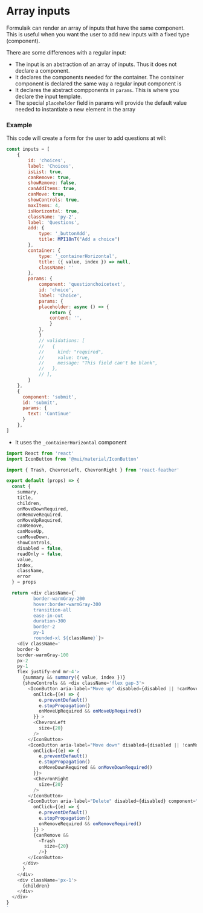 # Array inputs

Formulaik can render an array of inputs that have the same component.
This is useful when you want the user to add new inputs with a fixed type (component).

There are some differences with a regular input:
- The input is an abstraction of an array of inputs. Thus it does not declare a component.
- It declares the components needed for the container. The container component is declared the same way a regular input component is
- It declares the abstract compponents in `params`. This is where you declare the input template.
- The special `placeholder` field in params will provide the default value needed to instantiate a new element in the array 

### Example
This code will create a form for the user to add questions at will:

```js
const inputs = [
    {
        id: 'choices',
        label: 'Choices',
        isList: true,
        canRemove: true,
        showRemove: false,
        canAddItems: true,
        canMove: true,
        showControls: true,
        maxItems: 4,
        isHorizontal: true,
        className: 'py-2',
        label: 'Questions',
        add: {
            type: '_buttonAdd',
            title: MPI18nT("Add a choice")
        },
        container: {
            type: '_containerHorizontal',
            title: ({ value, index }) => null,
            className: ''
        },
        params: {
            component: 'questionchoicetext',
            id: 'choice',
            label: 'Choice',
            params: {
            placeholder: async () => {
                return {
                content: '',
                }
            },
            }
            // validations: [
            //   {
            //     kind: "required",
            //     value: true,
            //     message: "This field can't be blank",
            //   },
            // ],        
        }
    },
    {
      component: 'submit',
      id: 'submit',
      params: {
        text: 'Continue'
      }
    },
]
```

- It uses the `_containerHorizontal` component

```js
import React from 'react'
import IconButton from '@mui/material/IconButton'

import { Trash, ChevronLeft, ChevronRight } from 'react-feather'

export default (props) => {
  const {
    summary,
    title,
    children,
    onMoveDownRequired,
    onRemoveRequired,
    onMoveUpRequired,
    canRemove,
    canMoveUp,
    canMoveDown,
    showControls,
    disabled = false,
    readOnly = false,
    value,
    index,
    className,
    error
  } = props

  return <div className={`
          border-warmGray-200
          hover:border-warmGray-300
          transition-all
          ease-in-out
          duration-300
          border-2
          py-1
          rounded-xl ${className}`}>
    <div className='
    border-b
    border-warmGray-100
    px-2
    py-1
    flex justify-end mr-4'>
      {summary && summary({ value, index })}
      {showControls && <div className='flex gap-3'>
        <IconButton aria-label="Move up" disabled={disabled || !canMoveUp} component="span"
          onClick={(e) => {
            e.preventDefault()
            e.stopPropagation()
            onMoveUpRequired && onMoveUpRequired()
          }} >
          <ChevronLeft
            size={20}
          />
        </IconButton>
        <IconButton aria-label="Move down" disabled={disabled || !canMoveDown} component="span"
          onClick={(e) => {
            e.preventDefault()
            e.stopPropagation()
            onMoveDownRequired && onMoveDownRequired()
          }}>
          <ChevronRight
            size={20}
          />
        </IconButton>
        <IconButton aria-label="Delete" disabled={disabled} component="span"
          onClick={(e) => {
            e.preventDefault()
            e.stopPropagation()
            onRemoveRequired && onRemoveRequired()
          }} >
          {canRemove &&
            <Trash
              size={20}
            />}
        </IconButton>
      </div>
      }
    </div>
    <div className='px-1'>
      {children}
    </div>
  </div>
}
`